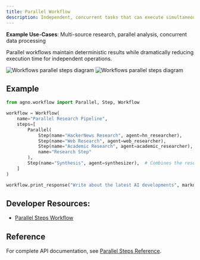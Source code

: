 ```yaml
---
title: Parallel Workflow
description: Independent, concurrent tasks that can execute simultaneously for improved efficiency
---
```


**Example Use-Cases**: Multi-source research, parallel analysis, concurrent data processing

Parallel workflows maintain deterministic results while dramatically reducing execution time for independent operations.

<img 
  className="block dark:hidden" 
  src="/images/workflows-parallel-steps-light.png" 
  alt="Workflows parallel steps diagram"
/>
<img 
  className="hidden dark:block" 
  src="/images/workflows-parallel-steps.png" 
  alt="Workflows parallel steps diagram"
/>

## Example

```python parallel_workflow.py
from agno.workflow import Parallel, Step, Workflow

workflow = Workflow(
    name="Parallel Research Pipeline",
    steps=[
        Parallel(
            Step(name="HackerNews Research", agent=hn_researcher),
            Step(name="Web Research", agent=web_researcher),
            Step(name="Academic Research", agent=academic_researcher),
            name="Research Step"
        ),
        Step(name="Synthesis", agent=synthesizer),  # Combines the results and produces a report
    ]
)

workflow.print_response("Write about the latest AI developments", markdown=True)
```

## Developer Resources:

- [Parallel Steps Workflow](/examples/concepts/workflows/04-workflows-parallel-execution/parallel_steps_workflow)

## Reference

For complete API documentation, see [Parallel Steps Reference](/reference/workflows/parallel-steps).
